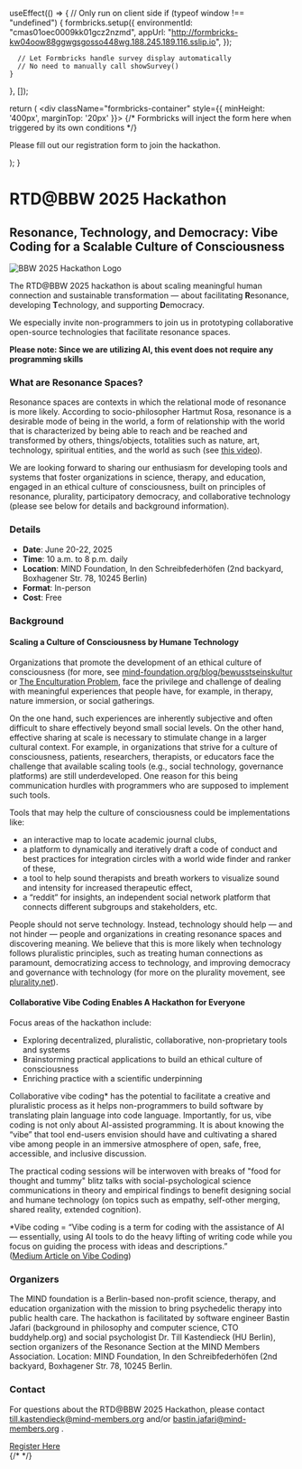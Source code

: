 
  useEffect(() => {
    // Only run on client side
    if (typeof window !== "undefined") {
      formbricks.setup({
        environmentId: "cmas01oec0009kk01gcz2nzmd",
        appUrl: "http://formbricks-kw04oow88ggwgsgosso448wg.188.245.189.116.sslip.io",
      });
      
      // Let Formbricks handle survey display automatically
      // No need to manually call showSurvey()
    }
  }, []);

  return (
    <div className="formbricks-container" style={{ minHeight: '400px', marginTop: '20px' }}>
      {/* Formbricks will inject the form here when triggered by its own conditions */}
      <p>Please fill out our registration form to join the hackathon.</p>
    </div>
  );
}

# RTD@BBW 2025 Hackathon

## Resonance, Technology, and Democracy: Vibe Coding for a Scalable Culture of Consciousness

<div style={{display: 'flex', justifyContent: 'center', margin: '2rem 0'}}>
  <Image 
    src="/images/bbw-2025-logo-transp-cent.png" 
    alt="BBW 2025 Hackathon Logo" 
    width={500} 
    height={500} 
    style={{maxWidth: '100%', height: 'auto'}}
  />
</div>

The RTD@BBW 2025 hackathon is about scaling meaningful human connection and sustainable transformation — about facilitating **R**esonance, developing **T**echnology, and supporting **D**emocracy.

We especially invite non-programmers to join us in prototyping collaborative open-source technologies that facilitate resonance spaces.

**Please note: Since we are utilizing AI, this event does not require any programming skills**

### What are Resonance Spaces?

Resonance spaces are contexts in which the relational mode of resonance is more likely. According to socio-philosopher Hartmut Rosa, resonance is a desirable mode of being in the world, a form of relationship with the world that is characterized by being able to reach and be reached and transformed by others, things/objects, totalities such as nature, art, technology, spiritual entities, and the world as such (see [this video](https://www.youtube.com/watch?v=HuXsoK7y1FQ)).

We are looking forward to sharing our enthusiasm for developing tools and systems that foster organizations in science, therapy, and education, engaged in an ethical culture of consciousness, built on principles of resonance, plurality, participatory democracy, and collaborative technology (please see below for details and background information).

### Details

- **Date**: June 20-22, 2025
- **Time**: 10 a.m. to 8 p.m. daily
- **Location**: MIND Foundation, In den Schreibfederhöfen (2nd backyard, Boxhagener Str. 78, 10245 Berlin)
- **Format**: In-person
- **Cost**: Free

### Background

#### Scaling a Culture of Consciousness by Humane Technology
Organizations that promote the development of an ethical culture of consciousness (for more, see [mind-foundation.org/blog/bewusstseinskultur](https://www.mind-foundation.org/blog/bewusstseinskultur) or [The Enculturation Problem](https://academic.oup.com/book/58175/chapter-abstract/480356539), face the privilege and challenge of dealing with meaningful experiences that people have, for example, in therapy, nature immersion, or social gatherings.

On the one hand, such experiences are inherently subjective and often difficult to share effectively beyond small social levels. On the other hand, effective sharing at scale is necessary to stimulate change in a larger cultural context. For example, in organizations that strive for a culture of consciousness, patients, researchers, therapists, or educators face the challenge that available scaling tools (e.g., social technology, governance platforms) are still underdeveloped. One reason for this being communication hurdles with programmers who are supposed to implement such tools.

Tools that may help the culture of consciousness could be implementations like:

- an interactive map to locate academic journal clubs,  
- a platform to dynamically and iteratively draft a code of conduct and best practices for integration circles with a world wide finder and ranker of these, 
- a tool to help sound therapists and breath workers to visualize sound and intensity for increased therapeutic effect,  
- a “reddit” for insights, an independent social network platform that connects different subgroups and stakeholders, etc.

People should not serve technology. Instead, technology should help — and not hinder — people and organizations in creating resonance spaces and discovering meaning. We believe that this is more likely when technology follows pluralistic principles, such as treating human connections as paramount, democratizing access to technology, and improving democracy and governance with technology (for more on the plurality movement, see [plurality.net](http://plurality.net)).

#### Collaborative Vibe Coding Enables A Hackathon for Everyone

Focus areas of the hackathon include:  

- Exploring decentralized, pluralistic, collaborative, non-proprietary tools and systems   
- Brainstorming practical applications to build an ethical culture of consciousness   
- Enriching practice with a scientific underpinning

Collaborative vibe coding\* has the potential to facilitate a creative and pluralistic process as it helps non-programmers to build software by translating plain language into code language. Importantly, for us, vibe coding is not only about AI-assisted programming. It is about knowing the “vibe” that tool end-users envision should have and cultivating a shared vibe among people in an immersive atmosphere of open, safe, free, accessible, and inclusive discussion.

The practical coding sessions will be interwoven with breaks of "food for thought and tummy" blitz talks with social-psychological science communications in theory and empirical findings to benefit designing social and humane technology (on topics such as empathy, self-other merging, shared reality, extended cognition).

\*Vibe coding \= “Vibe coding is a term for coding with the assistance of AI — essentially, using AI tools to do the heavy lifting of writing code while you focus on guiding the process with ideas and descriptions.”  
([Medium Article on Vibe Coding](https://medium.com/@niall.mcnulty/vibe-coding-b79a6d3f0caa))

### Organizers

The MIND foundation is a Berlin-based non-profit science, therapy, and education organization with the mission to bring psychedelic therapy into public health care. The hackathon is facilitated by software engineer Bastin Jafari (background in philosophy and computer science, CTO buddyhelp.org) and social psychologist Dr. Till Kastendieck (HU Berlin), section organizers of the Resonance Section at the MIND Members Association. Location: MIND Foundation, In den Schreibfederhöfen (2nd backyard, Boxhagener Str. 78, 10245 Berlin.

### Contact
For questions about the RTD@BBW 2025 Hackathon, please contact
till.kastendieck@mind-members.org
and/or 
bastin.jafari@mind-members.org
.

<div style={{ display: 'flex', justifyContent: 'center', margin: '2rem 0' }}>
  <a href="https://register.socialresonance.org/s/cmas0zmm1000xkk0157evijh7" style={{ padding: '12px 24px', background: '#0066cc', color: 'white', borderRadius: '4px', textDecoration: 'none', fontWeight: 'bold', fontSize: '1.2rem' }}>Register Here</a>
</div>
{/* <FormbricksForm /> */}

